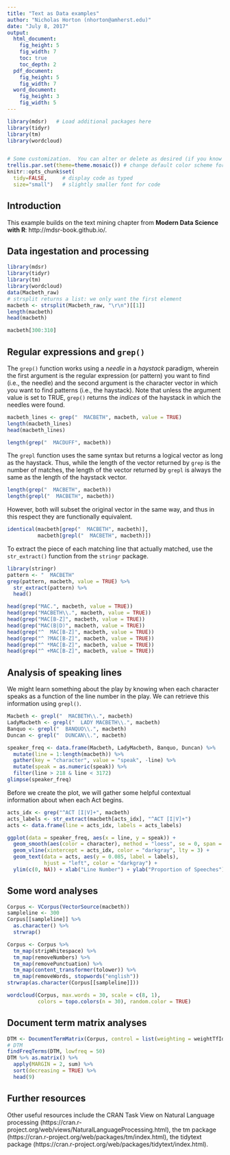```yaml
---
title: "Text as Data examples"
author: "Nicholas Horton (nhorton@amherst.edu)"
date: "July 8, 2017"
output:
  html_document:
    fig_height: 5
    fig_width: 7
    toc: true
    toc_depth: 2
  pdf_document:
    fig_height: 5
    fig_width: 7
  word_document:
    fig_height: 3
    fig_width: 5
---
```


```r
library(mdsr)   # Load additional packages here 
library(tidyr)
library(tm)
library(wordcloud)


# Some customization.  You can alter or delete as desired (if you know what you are doing).
trellis.par.set(theme=theme.mosaic()) # change default color scheme for lattice
knitr::opts_chunk$set(
  tidy=FALSE,     # display code as typed
  size="small")   # slightly smaller font for code
```

## Introduction
This example builds on the text mining chapter from **Modern Data Science with R**: http://mdsr-book.github.io/.


## Data ingestation and processing

```r
library(mdsr)
library(tidyr)
library(tm)
library(wordcloud)
data(Macbeth_raw)
# strsplit returns a list: we only want the first element
macbeth <- strsplit(Macbeth_raw, "\r\n")[[1]]
length(macbeth)
head(macbeth)
```

```r
macbeth[300:310]
```

## Regular expressions and `grep()`

The  `grep()` function works using a *needle* in a *haystack* paradigm, wherein the first argument is the regular expression (or pattern) you want to find (i.e., the needle) and the second argument is the character vector in which you want to find patterns (i.e., the haystack). Note that unless the argument value is set to TRUE, `grep()` returns the *indices* of the haystack in which the needles were found.

```r
macbeth_lines <- grep("  MACBETH", macbeth, value = TRUE)
length(macbeth_lines)
head(macbeth_lines)
```

```r
length(grep("  MACDUFF", macbeth))
```

The `grepl` function uses the same syntax but returns a logical vector as long as the haystack. Thus, while the length of the vector returned by `grep` is the number of matches, the length of the vector returned by `grepl` is always the same as the length of the haystack vector.

```r
length(grep("  MACBETH", macbeth))
length(grepl("  MACBETH", macbeth))
```

However, both will subset the original vector in the same way, and thus in this respect they are functionally equivalent.

```r
identical(macbeth[grep("  MACBETH", macbeth)],
          macbeth[grepl("  MACBETH", macbeth)])
```

To extract the piece of each matching line that actually matched, use the `str_extract()` function from the `stringr` package.

```r
library(stringr)
pattern <- "  MACBETH"
grep(pattern, macbeth, value = TRUE) %>%
  str_extract(pattern) %>%
  head()
```

```r
head(grep("MAC.", macbeth, value = TRUE))
head(grep("MACBETH\\.", macbeth, value = TRUE))
head(grep("MAC[B-Z]", macbeth, value = TRUE))
head(grep("MAC(B|D)", macbeth, value = TRUE))
head(grep("^  MAC[B-Z]", macbeth, value = TRUE))
head(grep("^ ?MAC[B-Z]", macbeth, value = TRUE))
head(grep("^ *MAC[B-Z]", macbeth, value = TRUE))
head(grep("^ +MAC[B-Z]", macbeth, value = TRUE))
```

## Analysis of speaking lines
We might learn something about the play by knowing when each character speaks as a function of the line number in the play. We can retrieve this information using `grepl()`.

```r
Macbeth <- grepl("  MACBETH\\.", macbeth)
LadyMacbeth <- grepl("  LADY MACBETH\\.", macbeth)
Banquo <- grepl("  BANQUO\\.", macbeth)
Duncan <- grepl("  DUNCAN\\.", macbeth)

speaker_freq <- data.frame(Macbeth, LadyMacbeth, Banquo, Duncan) %>%
  mutate(line = 1:length(macbeth)) %>%
  gather(key = "character", value = "speak", -line) %>%
  mutate(speak = as.numeric(speak)) %>%
  filter(line > 218 & line < 3172)
glimpse(speaker_freq)
```

Before we create the plot, we will gather some helpful contextual information about when each Act begins.

```r
acts_idx <- grep("^ACT [I|V]+", macbeth)
acts_labels <- str_extract(macbeth[acts_idx], "^ACT [I|V]+")
acts <- data.frame(line = acts_idx, labels = acts_labels)
```

```r
ggplot(data = speaker_freq, aes(x = line, y = speak)) +
  geom_smooth(aes(color = character), method = "loess", se = 0, span = 0.4) +
  geom_vline(xintercept = acts_idx, color = "darkgray", lty = 3) +
  geom_text(data = acts, aes(y = 0.085, label = labels),
            hjust = "left", color = "darkgray") +
  ylim(c(0, NA)) + xlab("Line Number") + ylab("Proportion of Speeches")
```

## Some word analyses

```r
Corpus <- VCorpus(VectorSource(macbeth))
sampleline <- 300
Corpus[[sampleline]] %>%
  as.character() %>%
  strwrap()
```
```r
Corpus <- Corpus %>%
  tm_map(stripWhitespace) %>%
  tm_map(removeNumbers) %>%
  tm_map(removePunctuation) %>%
  tm_map(content_transformer(tolower)) %>%
  tm_map(removeWords, stopwords("english"))
strwrap(as.character(Corpus[[sampleline]]))
```

```r
wordcloud(Corpus, max.words = 30, scale = c(8, 1),
          colors = topo.colors(n = 30), random.color = TRUE)
```

## Document term matrix analyses
```r
DTM <- DocumentTermMatrix(Corpus, control = list(weighting = weightTfIdf))
# DTM
findFreqTerms(DTM, lowfreq = 50)
DTM %>% as.matrix() %>%
  apply(MARGIN = 2, sum) %>%
  sort(decreasing = TRUE) %>%
  head(9)
```

## Further resources
Other useful resources include the CRAN Task View on Natural Language processing (https://cran.r-project.org/web/views/NaturalLanguageProcessing.html), 
the tm package (https://cran.r-project.org/web/packages/tm/index.html), the 
tidytext package (https://cran.r-project.org/web/packages/tidytext/index.html).
